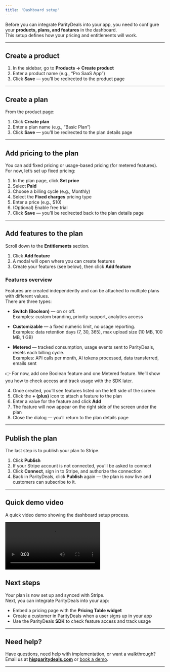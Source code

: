 ```yaml
---
title: 'Dashboard setup'
---
```


Before you can integrate ParityDeals into your app, you need to configure your **products, plans, and features** in the dashboard.  
This setup defines how your pricing and entitlements will work.

---

## Create a product

1. In the sidebar, go to **Products → Create product**  
2. Enter a product name (e.g., “Pro SaaS App”)  
3. Click **Save** — you’ll be redirected to the product page  

---

## Create a plan

From the product page:  

1. Click **Create plan**  
2. Enter a plan name (e.g., “Basic Plan”)  
3. Click **Save** — you’ll be redirected to the plan details page  

---

## Add pricing to the plan

You can add fixed pricing or usage-based pricing (for metered features).  
For now, let’s set up fixed pricing:

1. In the plan page, click **Set price**  
2. Select **Paid**  
3. Choose a billing cycle (e.g., Monthly)  
4. Select the **Fixed charges** pricing type  
5. Enter a price (e.g., $10)  
6. (Optional) Enable free trial  
7. Click **Save** — you’ll be redirected back to the plan details page  

---

## Add features to the plan

Scroll down to the **Entitlements** section.  

1. Click **Add feature**  
2. A modal will open where you can create features  
3. Create your features (see below), then click **Add feature**  

### Features overview

Features are created independently and can be attached to multiple plans with different values.  
There are three types:

- **Switch (Boolean)** — on or off.  
  Examples: custom branding, priority support, analytics access  

- **Customizable** — a fixed numeric limit, no usage reporting.  
  Examples: data retention days (7, 30, 365), max upload size (10 MB, 100 MB, 1 GB)  

- **Metered** — tracked consumption, usage events sent to ParityDeals, resets each billing cycle.  
  Examples: API calls per month, AI tokens processed, data transferred, emails sent  

👉 For now, add one Boolean feature and one Metered feature. We’ll show you how to check access and track usage with the SDK later.  

4. Once created, you’ll see features listed on the left side of the screen  
5. Click the **+ (plus)** icon to attach a feature to the plan  
6. Enter a value for the feature and click **Add**  
7. The feature will now appear on the right side of the screen under the plan  
8. Close the dialog — you’ll return to the plan details page  

---

## Publish the plan

The last step is to publish your plan to Stripe.  

1. Click **Publish**  
2. If your Stripe account is not connected, you’ll be asked to connect  
3. Click **Connect**, sign in to Stripe, and authorize the connection  
4. Back in ParityDeals, click **Publish** again — the plan is now live and customers can subscribe to it. 

---

## Quick demo video
A quick video demo showing the dashboard setup process.
<Frame>
  <video
    controls
    className="w-full aspect-video rounded-xl"
    src="/videos/quickstart-dashboard.mp4"
  >
</video>
</Frame>  

## Next steps

Your plan is now set up and synced with Stripe.  
Next, you can integrate ParityDeals into your app:

- Embed a pricing page with the **Pricing Table widget**  
- Create a customer in ParityDeals when a user signs up in your app  
- Use the ParityDeals **SDK** to check feature access and track usage  

---
## Need help?

Have questions, need help with implementation, or want a walkthrough?  
Email us at **hi@paritydeals.com** or [book a demo](https://tidycal.com/neravath/15-minute-meeting).

---